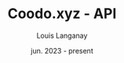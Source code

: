 ---
title: Coodo.xyz - API
description: This API has been developed to support the services provided by Coodo.xyz.
tags: [restAPI]
tools: [nodejs, javascript, mongodb, postman]
image: https://i.ibb.co/mCT5jhf/coodo-motif-banner.png
date: jun. 2023 - present
index: 2
author: Louis Langanay
---